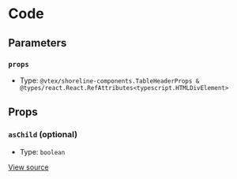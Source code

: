 # Code

## Parameters

### `props`

- Type: `@vtex/shoreline-components.TableHeaderProps & @types/react.React.RefAttributes<typescript.HTMLDivElement>`

## Props

### `asChild` (optional)

- Type: `boolean`

[View source](https://github.com/vtex/shoreline/blob/4b310ee4d/packages/components/src/table/table-header.tsx#L7)
